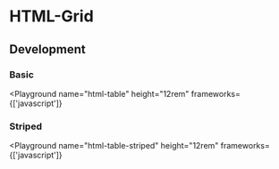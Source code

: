 
# HTML-Grid

## Development

### Basic

<Playground
  name="html-table"
  height="12rem"
  frameworks={['javascript']}
></Playground>

### Striped

<Playground
  name="html-table-striped"
  height="12rem"
  frameworks={['javascript']}
></Playground>
